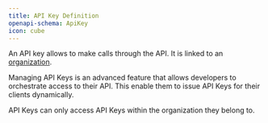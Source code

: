 ```yaml
---
title: API Key Definition
openapi-schema: ApiKey
icon: cube
---
```


An API key allows to make calls through the API. It is linked to an [organization](/rest/organization/definition).

Managing API Keys is an advanced feature that allows developers to orchestrate access to their API. This enable them to issue API Keys for their clients dynamically.

<Note>
API Keys can only access API Keys within the organization they belong to.
</Note>
